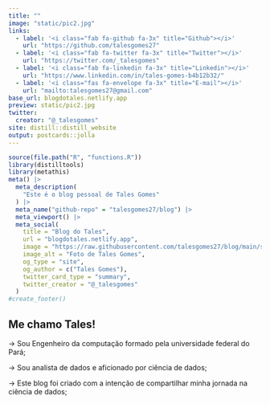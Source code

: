 ```yaml
---
title: ""
image: "static/pic2.jpg"
links:
  - label: '<i class="fab fa-github fa-3x" title="Github"></i>'
    url: "https://github.com/talesgomes27"
  - label: '<i class="fab fa-twitter fa-3x" title="Twitter"></i>'
    url: "https://twitter.com/_talesgomes"
  - label: '<i class="fab fa-linkedin fa-3x" title="Linkedin"></i>'
    url: "https://www.linkedin.com/in/tales-gomes-b4b12b32/"
  - label: '<i class="fas fa-envelope fa-3x" title="E-mail"></i>'
    url: "mailto:talesgomes27@gmail.com"
base_url: blogdotales.netlify.app
preview: static/pic2.jpg
twitter:
  creator: "@_talesgomes"
site: distill::distill_website
output: postcards::jolla
---
```






```r
source(file.path("R", "functions.R"))
library(distilltools)
library(metathis)
meta() |>
  meta_description(
    "Este é o blog pessoal de Tales Gomes"
  ) |>
  meta_name("github-repo" = "talesgomes27/blog") |>
  meta_viewport() |>
  meta_social(
    title = "Blog do Tales",
    url = "blogdotales.netlify.app",
    image = "https://raw.githubusercontent.com/talesgomes27/blog/main/static/pic2.jpg",
    image_alt = "Foto de Tales Gomes",
    og_type = "site",
    og_author = c("Tales Gomes"),
    twitter_card_type = "summary",
    twitter_creator = "@_talesgomes"
  )
#create_footer()

```




## Me chamo Tales!

→ Sou Engenheiro da computação formado pela universidade federal do Pará; 

→ Sou analista de dados e aficionado por ciência de dados;

→ Este blog foi criado com a intenção de compartilhar minha jornada na ciência de dados;

